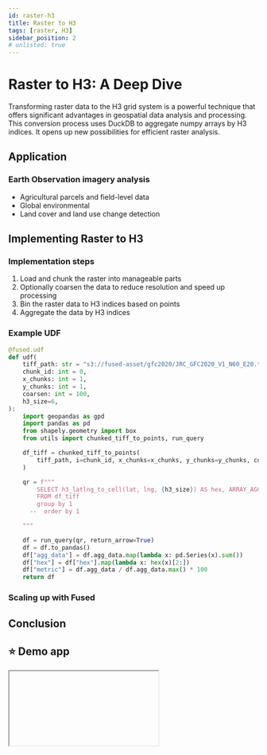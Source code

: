 ```yaml
---
id: raster-h3
title: Raster to H3
tags: [raster, H3]
sidebar_position: 2
# unlisted: true
---
```


# Raster to H3: A Deep Dive

Transforming raster data to the H3 grid system is a powerful technique that offers significant advantages in geospatial data analysis and processing. This conversion process uses DuckDB to aggregate numpy arrays by H3 indices. It opens up new possibilities for efficient raster analysis.


## Application

### Earth Observation imagery analysis

- Agricultural parcels and field-level data
- Global environmental
- Land cover and land use change detection


## Implementing Raster to H3


### Implementation steps

1. Load and chunk the raster into manageable parts
2. Optionally coarsen the data to reduce resolution and speed up processing
3. Bin the raster data to H3 indices based on points
4. Aggregate the data by H3 indices



### Example UDF

```python
@fused.udf
def udf(
    tiff_path: str = "s3://fused-asset/gfc2020/JRC_GFC2020_V1_N60_E20.tif",
    chunk_id: int = 0,
    x_chunks: int = 1,
    y_chunks: int = 1,
    coarsen: int = 100,
    h3_size=6,
):
    import geopandas as gpd
    import pandas as pd
    from shapely.geometry import box
    from utils import chunked_tiff_to_points, run_query

    df_tiff = chunked_tiff_to_points(
        tiff_path, i=chunk_id, x_chunks=x_chunks, y_chunks=y_chunks, coarsen=coarsen
    )

    qr = f"""
        SELECT h3_latlng_to_cell(lat, lng, {h3_size}) AS hex, ARRAY_AGG(data) as agg_data
        FROM df_tiff
        group by 1
      --  order by 1

    """

    df = run_query(qr, return_arrow=True)
    df = df.to_pandas()
    df["agg_data"] = df.agg_data.map(lambda x: pd.Series(x).sum())
    df["hex"] = df["hex"].map(lambda x: hex(x)[2:])
    df["metric"] = df.agg_data / df.agg_data.max() * 100
    return df

```


### Scaling up with Fused


## Conclusion


## ⭐ Demo app


<Iframe
  id="iframe-1"
  code={RASTER_TO_H3_CODE}
  requirements={[
    "geopandas",
    "requests",
    "xarray",
    "yarl",
    "pydeck"
  ]}
/>
